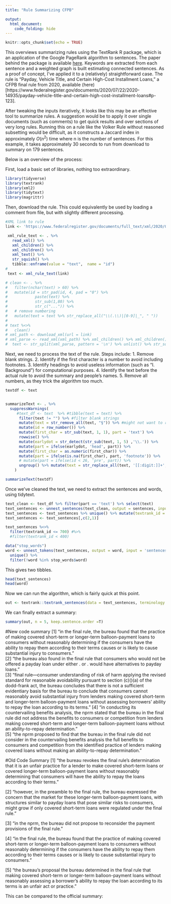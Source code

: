 ```yaml
---
title: "Rule Summarizing CFPB"

output:
  html_document:
    code_folding: hide
---
```


```r
knitr::opts_chunk$set(echo = TRUE)
```

This overviews summarizing rules using the TextRank R package, which is an application of the Google PageRank algorithm to sentences. The paper behind the package is available [here](https://web.eecs.umich.edu/~mihalcea/papers/mihalcea.emnlp04.pdf). Keywords are extracted from each sentence and a weighted graph is built estimating connected sentences. As a proof of concept, I've applied it to a (relatively) straightforward case. The rule is "Payday, Vehicle Title, and Certain High-Cost Installment Loans," a CFPB final rule from 2020, available (here)[https://www.federalregister.gov/documents/2020/07/22/2020-14935/payday-vehicle-title-and-certain-high-cost-installment-loans#p-123]. 

After tweaking the inputs iteratively, it looks like this may be an effective tool to summarize rules. A suggestion would be to apply it over single documents (such as comments) to get quick results and over sections of very long rules. Running this on a rule like the Volker Rule without reasoned subsetting would be difficult, as it constructs a Jaccard index in approximately $O(n^2)$ time where n is the number of sentences. For this example, it takes approximately 30 seconds to run from download to summary on 179 sentences.

Below is an overview of the process:

First, load a basic set of libraries, nothing too extraordinary.
```r
library(tidyverse)
library(textrank)
library(xml2)
library(tidytext)
library(magrittr)
```



Then, download the rule. This could equivalently be used by loading a comment from file, but with slightly different processing.
```r
#XML link to rule
link <- 'https://www.federalregister.gov/documents/full_text/xml/2020/07/22/2020-14935.xml'

 xml_rule_text <- . %>% 
   read_xml() %>% 
   xml_children() %>% 
   xml_children() %>% 
   xml_text() %>% 
   str_squish() %>% 
   tibble::enframe(value = "text",  name = "id") 
# 
 text <- xml_rule_text(link)

# clean <- . %>%  
#   filter(nchar(text) > 60) %>% 
#   mutate(id = str_pad(id, 4, pad = "0") %>% 
#            paste(text) %>% 
#            str_sub(1,80) %>%
#            str_c("...")) %>% 
#   # remove numbering 
#   mutate(text = text %>% str_replace_all("\\(.\\)|[0-9]|_", " "))
# 
# text %<>%
#   clean()
# xml_path <- download_xml(url = link)
# xml_parse <- read_xml(xml_path) %>% xml_children() %>% xml_children() %>% xml_text()
#  text <- str_split(xml_parse, pattern = '\n') %>% unlist() %>% str_squish()
```

Next, we need to process the text of the rule. Steps include:
1. Remove blank strings.
2. Identify if the first character is a number to avoid including footnotes.
3. Identify headings to avoid useless information (such as "I. Background") for computational purposes.
4. Identify the text before the actual rule to avoid the summary and people's names.
5. Remove all numbers, as they trick the algorithm too much.

```r
textdf <- text


summarizeText <- . %>% 
  suppressWarnings(
     #text_df <- text  %>% #tibble(text = text) %>% 
      filter(text != "") %>% #filter blank strings
      mutate(text = str_remove_all(text, "§")) %>% #might not want to remove this if we want to keep important numbers in
      mutate(id = row_number()) %>% 
      mutate(first_char = str_sub(text, 1, 1), part = 'text') %>%  
      rowwise() %>% 
      mutate(earlydot = str_detect(str_sub(text, 1, 5) ,'\\.')) %>% 
      mutate(part = ifelse(earlydot, 'head', part)) %>% 
      mutate(first_char = as.numeric(first_char)) %>%
      mutate(part = ifelse(is.na(first_char), part, 'footnote')) %>% 
      # mutate(part = ifelse(id < 26, 'pre', part)) %>% 
      ungroup() %>% mutate(text = str_replace_all(text, '[[:digit:]]+', '')) #removes all digits from text
    )

summarizeText(textdf)
```
              
Once we've cleaned the text, we need to extract the sentences and words, using tidytext.    
```r
text_clean <- text_df %>% filter(part == 'text') %>% select(text)
text_sentences <- unnest_sentences(text_clean, output = sentences, input = text)
text_sentences <- text_sentences %>% unique() %>% mutate(textrank_id = row_number()) 
text_sentences <- text_sentences[,c(2,1)]

text_sentences %<>%
  filter(textrank_id <= 700) #%>%
  #filter(textrank_id < 400)

data("stop_words")
word <- unnest_tokens(text_sentences, output = word, input = 'sentences') %>% 
  unique() %>% 
  filter(!word %in% stop_words$word)
```

This gives two tibbles.
```r
head(text_sentences)
head(word)
```

Now we can run the algorithm, which is fairly quick at this point.
```r
out <- textrank::textrank_sentences(data = text_sentences, terminology = word)
```

We can finally extract a summary:
```r
summary(out, n = 5, keep.sentence.order =T)

```

#New code summary
[1] "in the  final rule, the bureau found that the practice of making covered short-term or longer-term balloon-payment loans to consumers without reasonably determining if the consumers have the ability to repay them according to their terms causes or is likely to cause substantial injury to consumers."                                                                                                                                                                           
[2] "the bureau also found in the  final rule that consumers who would not be offered a payday loan under either  . or  . would have alternatives to payday loans."                                                                                                                                                                                                                                                                                                                         
[3] "final rule—consumer understanding of risk of harm applying the revised standard for reasonable avoidability pursuant to section (c)()(a) of the dodd-frank act, the bureau concludes that there is not a sufficient evidentiary basis for the bureau to conclude that consumers cannot reasonably avoid substantial injury from lenders making covered short-term and longer-term balloon-payment loans without assessing borrowers' ability to repay the loan according to its terms."
[4] "in conducting its countervailing benefits analysis, the  nprm stated that the bureau in the  final rule did not address the benefits to consumers or competition from lenders making covered short-term and longer-term balloon-payment loans without an ability-to-repay determination."                                                                                                                                                                                              
[5] "the  nprm proposed to find that the bureau in the  final rule did not consider in the countervailing benefits analysis the full benefits to consumers and competition from the identified practice of lenders making covered loans without making an ability-to-repay determination." 


#Old Code Summary
[1] "the bureau revokes the  final rule's determination that it is an unfair practice for a lender to make covered short-term loans or covered longer-term balloon-payment loans without reasonably determining that consumers will have the ability to repay the loans according to their terms." 

[2] "however, in the preamble to the  final rule, the bureau expressed the concern that the market for these longer-term balloon-payment loans, with structures similar to payday loans that pose similar risks to consumers, might grow if only covered short-term loans were regulated under the  final rule." 

[3] "in the  nprm, the bureau did not propose to reconsider the payment provisions of the  final rule."                           

[4] "in the  final rule, the bureau found that the practice of making covered short-term or longer-term balloon-payment loans to consumers without reasonably determining if the consumers have the ability to repay them according to their terms causes or is likely to cause substantial injury to consumers."

[5] "the bureau's proposal the bureau determined in the  final rule that making covered short-term or longer-term balloon-payment loans without reasonably assessing a borrower's ability to repay the loan according to its terms is an unfair act or practice."

This can be compared to the official summary:

<!-- ![summary](summary.PNG) -->

